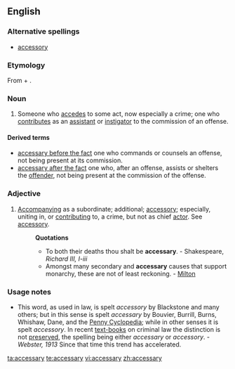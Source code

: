 ==English==

===Alternative spellings===
*[[accessory]]
===Etymology===
From {{term|access}} + {{term|-ary}}.

===Noun===
{{en-noun|accessaries}}

# {{law}} Someone who [[accedes]] to some act, now especially a crime; one who [[contributes]] as an [[assistant]] or [[instigator]] to the commission of an offense.

====Derived terms====
*[[accessary before the fact]] {{legal}} one who commands or counsels an offense, not being present at its commission.
*[[accessary after the fact]] {{legal}} one who, after an offense, assists or shelters the [[offender]], not being present at the commission of the offense.

===Adjective===
{{en-adj}}

# {{law}} [[accompany|Accompanying]] as a subordinate; additional; [[accessory]]; especially, uniting in, or [[contributing]] to, a crime, but not as chief [[actor]]. See [[accessory]].
#:'''Quotations'''
#:*To both their deaths thou shalt be '''accessary'''. - Shakespeare, ''Richard III, I-iii''
#:*Amongst many secondary and '''accessary''' causes that support monarchy, these are not of least reckoning. - [[Milton]]

===Usage notes===
*This word, as used in law, is spelt ''accessory'' by Blackstone and many others; but in this sense is spelt ''accessary'' by Bouvier, Burrill, Burns, Whishaw, Dane, and the [[Penny Cyclopedia]]; while in other senses it is spelt ''accessory''. In recent [[text-books]] on criminal law the distinction is not [[preserved]], the spelling being either ''accessary'' or ''accessory''. - ''Webster, 1913''  Since that time this trend has accelerated.

[[ta:accessary]]
[[te:accessary]]
[[vi:accessary]]
[[zh:accessary]]